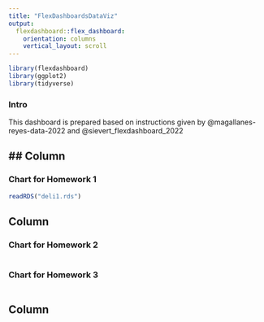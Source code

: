 ```yaml
---
title: "FlexDashboardsDataViz"
output: 
  flexdashboard::flex_dashboard:
    orientation: columns
    vertical_layout: scroll
---
```


```r
library(flexdashboard)
library(ggplot2)
library(tidyverse)
```



### Intro 

This dashboard is prepared based on instructions given by @magallanes-reyes-data-2022 and @sievert_flexdashboard_2022

## Column {data-width="600"}
------------------------------------------------------------------------

### Chart for Homework 1

```r
readRDS("deli1.rds")
```

## Column {data-width="600"}

### Chart for Homework 2

```r

```

### Chart for Homework 3

```r

```

## Column {data-width="600"}